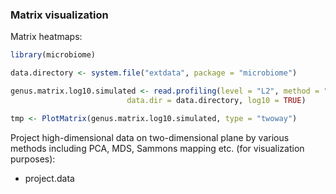 ### Matrix visualization

Matrix heatmaps:

```r
library(microbiome)

data.directory <- system.file("extdata", package = "microbiome")

genus.matrix.log10.simulated <- read.profiling(level = "L2", method = "frpa", 
			              data.dir = data.directory, log10 = TRUE)  

tmp <- PlotMatrix(genus.matrix.log10.simulated, type = "twoway")
```


Project high-dimensional data on two-dimensional plane by various methods 
including PCA, MDS, Sammons mapping etc. (for visualization purposes):

* project.data

